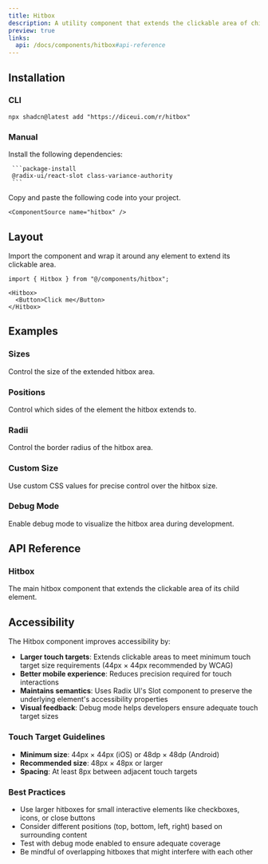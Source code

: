 ```yaml
---
title: Hitbox
description: A utility component that extends the clickable area of child elements for improved accessibility and user experience.
preview: true
links:
  api: /docs/components/hitbox#api-reference
---
```


<ComponentTabs name="hitbox-demo" />

## Installation

### CLI

```package-install
npx shadcn@latest add "https://diceui.com/r/hitbox"
```

### Manual

<Steps>
  <Step>
     Install the following dependencies:

     ```package-install
     @radix-ui/react-slot class-variance-authority
     ```
  </Step>
  <Step>
    Copy and paste the following code into your project.

    <ComponentSource name="hitbox" />
  </Step>
</Steps>

## Layout

Import the component and wrap it around any element to extend its clickable area.

```tsx
import { Hitbox } from "@/components/hitbox";

<Hitbox>
  <Button>Click me</Button>
</Hitbox>
```

## Examples

### Sizes

Control the size of the extended hitbox area.

<ComponentTabs name="hitbox-sizes-demo" />

### Positions

Control which sides of the element the hitbox extends to.

<ComponentTabs name="hitbox-positions-demo" />

### Radii

Control the border radius of the hitbox area.

<ComponentTabs name="hitbox-radius-demo" />

### Custom Size

Use custom CSS values for precise control over the hitbox size.

<ComponentTabs name="hitbox-custom-size-demo" />

### Debug Mode

Enable debug mode to visualize the hitbox area during development.

<ComponentTabs name="hitbox-debug-demo" />

## API Reference

### Hitbox

The main hitbox component that extends the clickable area of its child element.

<AutoTypeTable
  path="./types/docs/hitbox.ts"
  name="HitboxProps"
/>

## Accessibility

The Hitbox component improves accessibility by:

- **Larger touch targets**: Extends clickable areas to meet minimum touch target size requirements (44px × 44px recommended by WCAG)
- **Better mobile experience**: Reduces precision required for touch interactions
- **Maintains semantics**: Uses Radix UI's Slot component to preserve the underlying element's accessibility properties
- **Visual feedback**: Debug mode helps developers ensure adequate touch target sizes

### Touch Target Guidelines

- **Minimum size**: 44px × 44px (iOS) or 48dp × 48dp (Android)
- **Recommended size**: 48px × 48px or larger
- **Spacing**: At least 8px between adjacent touch targets

### Best Practices

- Use larger hitboxes for small interactive elements like checkboxes, icons, or close buttons
- Consider different positions (top, bottom, left, right) based on surrounding content
- Test with debug mode enabled to ensure adequate coverage
- Be mindful of overlapping hitboxes that might interfere with each other
